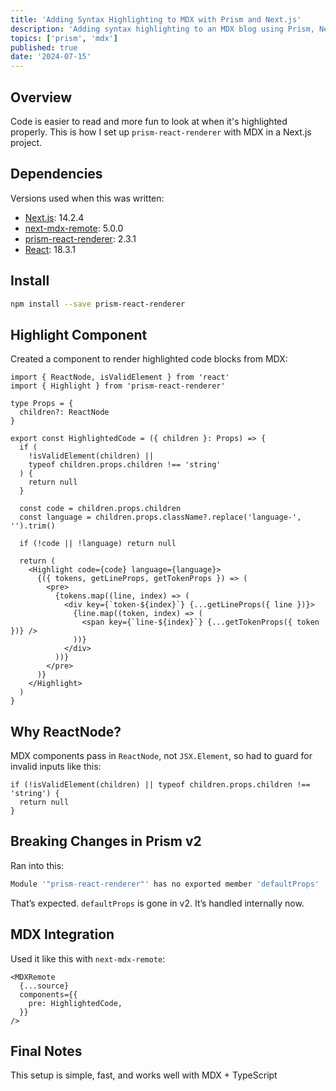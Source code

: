 ```yaml
---
title: 'Adding Syntax Highlighting to MDX with Prism and Next.js'
description: 'Adding syntax highlighting to an MDX blog using Prism, Next.js, and TypeScript — fast, minimal, and clean.'
topics: ['prism', 'mdx']
published: true
date: '2024-07-15'
---
```


## Overview

Code is easier to read and more fun to look at when it's highlighted properly. This is how I set up `prism-react-renderer` with MDX in a Next.js project.

## Dependencies

Versions used when this was written:

- [Next.js](https://nextjs.org/): 14.2.4
- [next-mdx-remote](https://github.com/hashicorp/next-mdx-remote): 5.0.0
- [prism-react-renderer](https://github.com/FormidableLabs/prism-react-renderer): 2.3.1
- [React](https://react.dev/): 18.3.1

## Install

```bash
npm install --save prism-react-renderer
```

## Highlight Component

Created a component to render highlighted code blocks from MDX:

```tsx
import { ReactNode, isValidElement } from 'react'
import { Highlight } from 'prism-react-renderer'

type Props = {
  children?: ReactNode
}

export const HighlightedCode = ({ children }: Props) => {
  if (
    !isValidElement(children) ||
    typeof children.props.children !== 'string'
  ) {
    return null
  }

  const code = children.props.children
  const language = children.props.className?.replace('language-', '').trim()

  if (!code || !language) return null

  return (
    <Highlight code={code} language={language}>
      {({ tokens, getLineProps, getTokenProps }) => (
        <pre>
          {tokens.map((line, index) => (
            <div key={`token-${index}`} {...getLineProps({ line })}>
              {line.map((token, index) => (
                <span key={`line-${index}`} {...getTokenProps({ token })} />
              ))}
            </div>
          ))}
        </pre>
      )}
    </Highlight>
  )
}
```

## Why ReactNode?

MDX components pass in `ReactNode`, not `JSX.Element`, so had to guard for invalid inputs like this:

```tsx
if (!isValidElement(children) || typeof children.props.children !== 'string') {
  return null
}
```

## Breaking Changes in Prism v2

Ran into this:

```bash
Module '"prism-react-renderer"' has no exported member 'defaultProps'
```

That’s expected. `defaultProps` is gone in v2. It’s handled internally now.

## MDX Integration

Used it like this with `next-mdx-remote`:

```tsx
<MDXRemote
  {...source}
  components={{
    pre: HighlightedCode,
  }}
/>
```

## Final Notes

This setup is simple, fast, and works well with MDX + TypeScript
